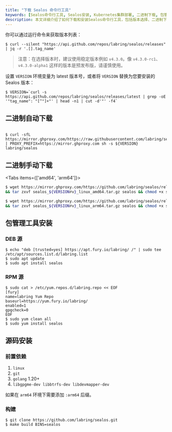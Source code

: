 ```yaml
---
title: "下载 Sealos 命令行工具"
keywords: [Sealos命令行工具, Sealos安装, Kubernetes集群部署, 二进制下载, 包管理工具安装, 源码安装, 版本选择, Linux系统]
description: 本文详细介绍了如何下载和安装Sealos命令行工具，包括版本选择、二进制下载、包管理工具安装和源码安装等多种方法，助您快速部署Kubernetes集群。
---
```


你可以通过运行命令来获取版本列表：

```shell
$ curl --silent "https://api.github.com/repos/labring/sealos/releases" | jq -r '.[].tag_name'
```

> 注意：在选择版本时，建议使用稳定版本例如 `v4.3.0`。像 `v4.3.0-rc1`、`v4.3.0-alpha1` 这样的版本是预发布版，请谨慎使用。

设置 `VERSION` 环境变量为 latest 版本号，或者将 `VERSION` 替换为您要安装的 Sealos 版本：

```shell
$ VERSION=`curl -s https://api.github.com/repos/labring/sealos/releases/latest | grep -oE '"tag_name": "[^"]+"' | head -n1 | cut -d'"' -f4`
```

## 二进制自动下载

```shell

$ curl -sfL https://mirror.ghproxy.com/https://raw.githubusercontent.com/labring/sealos/main/scripts/install.sh | PROXY_PREFIX=https://mirror.ghproxy.com sh -s ${VERSION} labring/sealos

```

## 二进制手动下载

<Tabs items={['amd64', 'arm64']}>

  ```bash tab="amd64"
  $ wget https://mirror.ghproxy.com/https://github.com/labring/sealos/releases/download/${VERSION}/sealos_${VERSION#v}_linux_amd64.tar.gz \
  && tar zxvf sealos_${VERSION#v}_linux_amd64.tar.gz sealos && chmod +x sealos && mv sealos /usr/bin
  ```

  ```bash tab="arm64"
  $ wget https://mirror.ghproxy.com/https://github.com/labring/sealos/releases/download/${VERSION}/sealos_${VERSION#v}_linux_arm64.tar.gz \
  && tar zxvf sealos_${VERSION#v}_linux_arm64.tar.gz sealos && chmod +x sealos && mv sealos /usr/bin
  ```
</Tabs>

## 包管理工具安装

### DEB 源

```shell
$ echo "deb [trusted=yes] https://apt.fury.io/labring/ /" | sudo tee /etc/apt/sources.list.d/labring.list
$ sudo apt update
$ sudo apt install sealos
```

### RPM 源

```shell
$ sudo cat > /etc/yum.repos.d/labring.repo << EOF
[fury]
name=labring Yum Repo
baseurl=https://yum.fury.io/labring/
enabled=1
gpgcheck=0
EOF
$ sudo yum clean all
$ sudo yum install sealos
```

## 源码安装

### 前置依赖
1. `linux`
2. `git`
3. `golang` 1.20+
4. `libgpgme-dev libbtrfs-dev libdevmapper-dev`

如果在 `arm64` 环境下需要添加 `:arm64` 后缀。

### 构建

```shell
$ git clone https://github.com/labring/sealos.git
$ make build BINS=sealos
```
